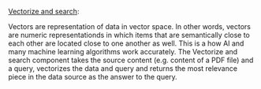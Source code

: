 [Vectorize and search](/build-custom-tools/tool-steps/vectorize-and-search): 

Vectors are representation of data in vector space. In other words,
vectors are numeric representationds in which items that are semantically
close to each other are located close to one another as well.
This is a how AI and many machine learning algorithms work accurately.
The Vectorize and search component takes the source content (e.g. content
of a PDF file) and a query, vectorizes the data and query and returns the
most relevance piece in the data source as the answer  to the query.